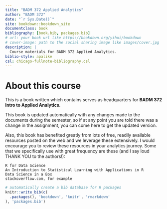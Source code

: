 ```yaml
--- 
title: "BADM 372 Applied Analytics"
author: "BADM 372"
date: "`r Sys.Date()`"
site: bookdown::bookdown_site
documentclass: book
bibliography: [book.bib, packages.bib]
# url: your book url like https://bookdown.org/yihui/bookdown
# cover-image: path to the social sharing image like images/cover.jpg
description: |
  Course materials for BADM 372 Applied Analytics.
biblio-style: apalike
csl: chicago-fullnote-bibliography.csl
---
```


# About this course

This is a book written which contains serves as headquarters for **BADM 372 Intro to Applied  Analytics**. 


This book is updated automatically with any changes made to the documents during the semester, so if at any point you are told there was a change in the assignment, you can come here to get the updated version.

Also, this book has benefited greatly from lots of free, readily available resources posted on the web and we leverage these extensively. I would encourage you to review these resources in your analytics journey. Some that we specifically use with great frequency are these (and I say loud THANK YOU to the authors!):

    R for Data Science
    An Introduction to Statistical Learning with Applications in R
    Data Science in a Box
    stackoverflow.com, for example



```r
# automatically create a bib database for R packages
knitr::write_bib(c(
  .packages(), 'bookdown', 'knitr', 'rmarkdown'
), 'packages.bib')
```
